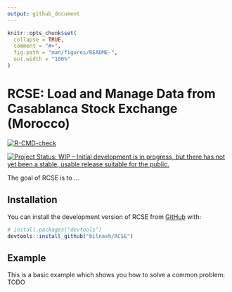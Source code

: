 ```yaml
---
output: github_document
---
```


<!-- README.md is generated from README.Rmd. Please edit that file -->

```r
knitr::opts_chunk$set(
  collapse = TRUE,
  comment = "#>",
  fig.path = "man/figures/README-",
  out.width = "100%"
)
```

# RCSE: Load and Manage Data from Casablanca Stock Exchange (Morocco)

<!-- badges: start -->
[![R-CMD-check](https://github.com/bilnash/RCSE/actions/workflows/R-CMD-check.yaml/badge.svg)](https://github.com/bilnash/RCSE/actions/workflows/R-CMD-check.yaml)

[![Project Status: WIP – Initial development is in progress, but there has not yet been a stable, usable release suitable for the public.](https://www.repostatus.org/badges/latest/wip.svg)](https://www.repostatus.org/#wip)
<!-- badges: end -->

The goal of RCSE is to ...

## Installation

You can install the development version of RCSE from [GitHub](https://github.com/) with:

``` r
# install.packages("devtools")
devtools::install_github("bilnash/RCSE")
```

## Example

This is a basic example which shows you how to solve a common problem: TODO
